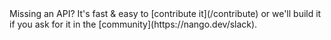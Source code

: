 <Tip>
    Missing an API? It's fast & easy to [contribute it](/contribute) or we'll build it if you ask for
    it in the [community](https://nango.dev/slack).
</Tip>

<CardGroup cols={4}>
    <Card title="Brex" href="/integrations/all/brex" color="#68a063" />
    <Card title="Brex API key" href="/integrations/all/brex-api-key" color="#68a063" />
    <Card title="Pennylane" href="/integrations/all/pennylane" color="#68a063" />
    <Card title="Ramp" href="/integrations/all/ramp" color="#68a063" />
</CardGroup>
